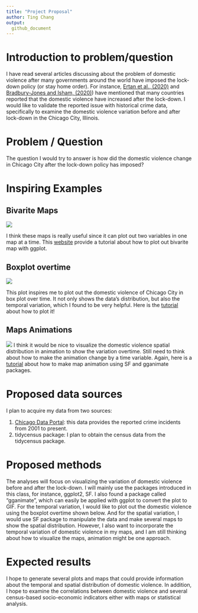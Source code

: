 ```yaml
---
title: "Project Proposal"
author: Ting Chang
output: 
  github_document
---
```


# Introduction to problem/question
I have read several articles discussing about the problem of domestic violence after many governments around the world have imposed the lock-down policy (or stay home order). For instance, [Ertan et al., (2020)](https://doi.org/10.1080/20008198.2020.1800245) and [Bradbury-Jones and Isham, (2020)](https://doi.org/10.1111/jocn.15296)) have mentioned that many countries reported that the domestic violence have increased after the lock-down. I would like to validate the reported issue with historical crime data, specifically to examine the domestic violence variation before and after lock-down in the Chicago City, Illinois.
  
# Problem / Question
The question I would try to answer is how did the domestic violence change in Chicago City after the lock-down policy has imposed?

# Inspiring Examples
## Bivarite Maps
![](Bivarite_Map.png)

I think these maps is really useful since it can plot out two variables in one map at a time. This [website](https://cran.r-project.org/web/packages/biscale/vignettes/biscale.html) provide a tutorial about how to plot out bivarite map with ggplot.


## Boxplot overtime
![](https://miro.medium.com/max/963/1*DKTANz97n1pm54T4NYUHYA.png)

This plot inspires me to plot out the domestic violence of Chicago City in box plot over time. It not only shows the data's distribution, but also the temporal variation, which I found to be very helpful. Here is the [tutorial](https://blog.exploratory.io/filter-with-date-function-ce8e84be680) about how to plot it!

## Maps Animations

![](https://www.blog.cultureofinsight.com/img/wc.gif)
I think it would be nice to visualize the domestic violence spatial distribution in animation to show the variation overtime. Still need to think about how to make the animation change by a time variable. Again, here is a [tutorial](https://www.blog.cultureofinsight.com/2017/09/animated-choropleth-maps-in-r/) about how to make map animation using SF and gganimate packages.

# Proposed data sources

I plan to acquire my data from two sources:

1. [Chicago Data Portal](https://data.cityofchicago.org/Public-Safety/Crimes-2001-to-Present/ijzp-q8t2): this data provides the reported crime incidents from 2001 to present.
2. tidycensus package: I plan to obtain the census data from the tidycensus package.

# Proposed methods
The analyses will focus on visualizing the variation of domestic violence before and after the lock-down. I will mainly use the packages introduced in this class, for instance, ggplot2, SF. I also found a package called "gganimate", which can easily be applied with ggplot to convert the plot to GIF.  For the temporal variation, I would like to plot out the domestic violence using the boxplot overtime shown below. And for the spatial variation, I would use SF package to manipulate the data and make several maps to show the spatial distribution. However, I also want to incorporate the temporal variation of domestic violence in my maps, and I am still thinking about how to visualize the maps, animation might be one approach.

# Expected results
I hope to generate several plots and maps that could provide information about the temporal and spatial distribution of domestic violence. In addition, I hope to examine the correlations between domestic violence and several census-based socio-economic indicators either with maps or statistical analysis.
